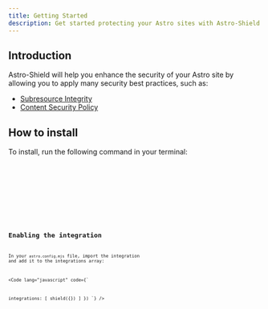```yaml
---
title: Getting Started
description: Get started protecting your Astro sites with Astro-Shield.
---
```


## Introduction

Astro-Shield will help you enhance the security of your Astro site by allowing
you to apply many security best practices, such as:
- [Subresource Integrity](https://developer.mozilla.org/en-US/docs/Web/Security/Subresource_Integrity)
- [Content Security Policy](https://developer.mozilla.org/en-US/docs/Web/HTTP/CSP)


## How to install


To install, run the following command in your terminal:

<Tabs>
  <TabItem label="npm">
    <Code code="npm install --save-dev @kindspells/astro-shield" lang="bash" />
  </TabItem>
  <TabItem label="pnpm">
    <Code code="pnpm add --save-dev @kindspells/astro-shield" lang="bash" />
  </TabItem>
  <TabItem label="yarn">
    <Code code="yarn add --dev @kindspells/astro-shield" lang="bash" />
  </TabItem>
</Tabs>

## Enabling the integration

In your `astro.config.mjs` file, import the integration and add it to the
integrations array:

<Code
    lang="javascript"
    code={`

  integrations: [
    shield({})
  ]
})
`}
/>
